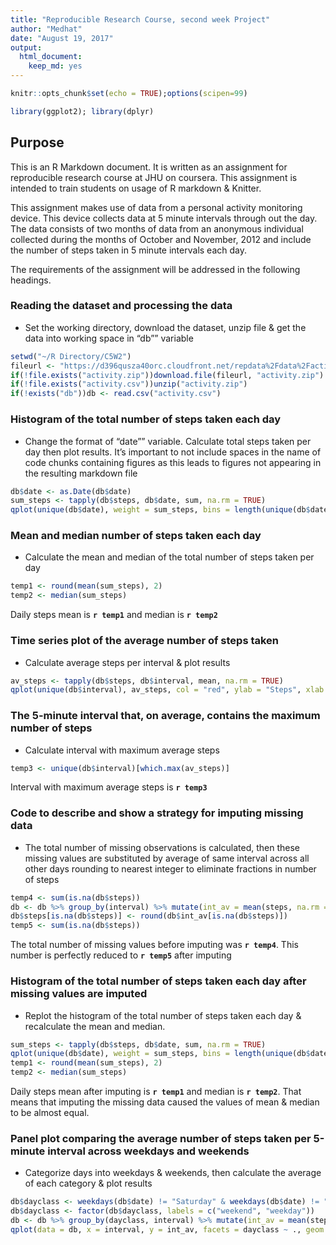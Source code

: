 ---
title: "Reproducible Research Course, second week Project"
author: "Medhat"
date: "August 19, 2017"
output: 
  html_document: 
    keep_md: yes
---

```{r setup, include=FALSE}
knitr::opts_chunk$set(echo = TRUE);options(scipen=99)

library(ggplot2); library(dplyr)
```

## Purpose

This is an R Markdown document. It is written as an assignment for reproducible research course at JHU on coursera. This assignment is intended to train students on usage of R markdown & Knitter.

This assignment makes use of data from a personal activity monitoring device. This device collects data at 5 minute intervals through out the day. The data consists of two months of data from an anonymous individual collected during the months of October and November, 2012 and include the number of steps taken in 5 minute intervals each day.

The requirements of the assignment will be addressed in the following headings.

### Reading the dataset and processing the data

- Set the working directory, download the dataset, unzip file & get the data into working space in "db"" variable

```{r Read data}
setwd("~/R Directory/C5W2")
fileurl <- "https://d396qusza40orc.cloudfront.net/repdata%2Fdata%2Factivity.zip"
if(!file.exists("activity.zip"))download.file(fileurl, "activity.zip")
if(!file.exists("activity.csv"))unzip("activity.zip")
if(!exists("db"))db <- read.csv("activity.csv")
```

### Histogram of the total number of steps taken each day

- Change the format of "date"" variable. Calculate total steps taken per day then plot results. It's important to not include spaces in the name of code chunks containing figures as this leads to figures not appearing in the resulting markdown file

```{r Daily_steps_histogram}
db$date <- as.Date(db$date)
sum_steps <- tapply(db$steps, db$date, sum, na.rm = TRUE)
qplot(unique(db$date), weight = sum_steps, bins = length(unique(db$date)), col = "red", ylab = "Steps", xlab = "Day", main = "Total steps per day") + theme_bw() + theme(legend.position = "none")
```

### Mean and median number of steps taken each day

- Calculate the mean and median of the total number of steps taken per day

```{r Steps mean & median}
temp1 <- round(mean(sum_steps), 2)
temp2 <- median(sum_steps)
```

Daily steps mean is **`r temp1`** and median is **`r temp2`**

### Time series plot of the average number of steps taken

- Calculate average steps per interval & plot results

```{r Time_series_plot}
av_steps <- tapply(db$steps, db$interval, mean, na.rm = TRUE)
qplot(unique(db$interval), av_steps, col = "red", ylab = "Steps", xlab = "Interval", main = "Average steps per interval", geom = "line") + theme_bw() + theme(legend.position = "none")
```

### The 5-minute interval that, on average, contains the maximum number of steps

- Calculate interval with maximum average steps

```{r Interval with maximum steps}
temp3 <- unique(db$interval)[which.max(av_steps)]
```

Interval with maximum average steps is **`r temp3`**

### Code to describe and show a strategy for imputing missing data

- The total number of missing observations is calculated, then these missing values are substituted by average of same interval across all other days rounding to nearest integer to eliminate fractions in number of steps

```{r Impute missing data}
temp4 <- sum(is.na(db$steps))
db <- db %>% group_by(interval) %>% mutate(int_av = mean(steps, na.rm = TRUE))
db$steps[is.na(db$steps)] <- round(db$int_av[is.na(db$steps)])
temp5 <- sum(is.na(db$steps))
```

The total number of missing values before imputing was **`r temp4`**. This number is perfectly reduced to **`r temp5`** after imputing

### Histogram of the total number of steps taken each day after missing values are imputed

- Replot the histogram of the total number of steps taken each day & recalculate the mean and median.

```{r Repeat_daily_steps_histogram}
sum_steps <- tapply(db$steps, db$date, sum, na.rm = TRUE)
qplot(unique(db$date), weight = sum_steps, bins = length(unique(db$date)), col = "red", ylab = "Steps", xlab = "Day", main = "Total steps per day") + theme_bw() + theme(legend.position = "none")
temp1 <- round(mean(sum_steps), 2)
temp2 <- median(sum_steps)
```

Daily steps mean after imputing is **`r temp1`** and median is **`r temp2`**. That means that imputing the missing data caused the values of mean & median to be almost equal.

### Panel plot comparing the average number of steps taken per 5-minute interval across weekdays and weekends

- Categorize days into weekdays & weekends, then calculate the average of each category & plot results  

```{r Weekday_weekend_average}
db$dayclass <- weekdays(db$date) != "Saturday" & weekdays(db$date) != "Sunday"
db$dayclass <- factor(db$dayclass, labels = c("weekend", "weekday"))
db <- db %>% group_by(dayclass, interval) %>% mutate(int_av = mean(steps, na.rm = TRUE))
qplot(data = db, x = interval, y = int_av, facets = dayclass ~ ., geom = "line", xlab = "Interval", ylab = "Steps", main = "Average steps per interval", col = "red") + theme_bw() + theme(legend.position = "none")
```